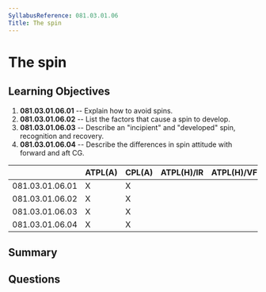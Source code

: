```yaml
---
SyllabusReference: 081.03.01.06
Title: The spin
---
```


# The spin

## Learning Objectives

1.  **081.03.01.06.01** -- Explain how to avoid spins.
2.  **081.03.01.06.02** -- List the factors that cause a spin to develop.
3.  **081.03.01.06.03** -- Describe an "incipient" and "developed" spin,
    recognition and recovery.
4.  **081.03.01.06.04** -- Describe the differences in spin attitude with forward
    and aft CG.

|                 | ATPL(A) | CPL(A) | ATPL(H)/IR | ATPL(H)/VFR | CPL(H) | IR | CBIR(A) |
| --------------- | ------- | ------ | ---------- | ----------- | ------ | -- | ------- |
| 081.03.01.06.01 | X       | X      |            |             |        |    |         |
| 081.03.01.06.02 | X       | X      |            |             |        |    |         |
| 081.03.01.06.03 | X       | X      |            |             |        |    |         |
| 081.03.01.06.04 | X       | X      |            |             |        |    |         |

## Summary

## Questions
